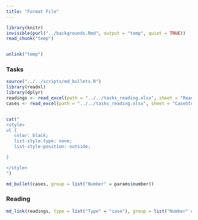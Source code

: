 ```yaml
---
title: "Format File"
---
```



```r
library(knitr)
invisible(purl("../backgrounds.Rmd", output = "temp", quiet = TRUE))
read_chunk("temp")
```

```r
```



```r
unlink("temp")
```


### Tasks

```r
source("../../scripts/md_bullets.R")
library(readxl)
library(dplyr)
readings <- read_excel(path = "../../tasks_reading.xlsx", sheet = "Reading")
cases <- read_excel(path = "../../tasks_reading.xlsx", sheet = "CaseStudies")


cat("
<style>
ul {
   color: black;
   list-style-type: none;
   list-style-position: outside;

}

</style>
")
```


```r

md_bullet(cases, group = list("Number" = params$number))

```


### Reading

```r

md_link(readings, type = list("Type" = "case"), group = list("Number" = params$number))

```


